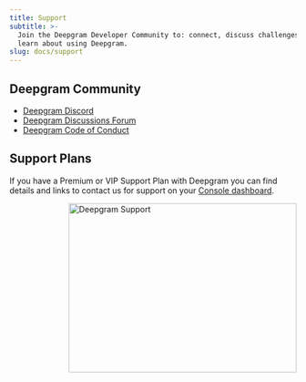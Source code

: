 ```yaml
---
title: Support
subtitle: >-
  Join the Deepgram Developer Community to: connect, discuss challenges, and
  learn about using Deepgram.
slug: docs/support
---
```



## Deepgram Community

* [Deepgram Discord](https://dpgr.am/discord)
* [Deepgram Discussions Forum](https://github.com/orgs/deepgram/discussions)
* [Deepgram Code of Conduct](/page/code-of-conduct)

## Support Plans

If you have a Premium or VIP Support Plan with Deepgram you can find details and links to contact us for support on your [Console dashboard](https://console.deepgram.com).

<div style="width: 100%; display: flex; justify-content: flex-end;">
<img src="../images/529aca7-dg_support_image.svg" alt="Deepgram Support" width="400" height="297" />
</div>
